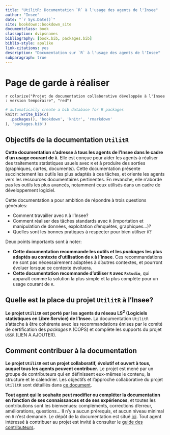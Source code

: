 ```yaml
--- 
title: "UtilitR: Documentation `R` à l'usage des agents de l'Insee"
author: "Insee"
date: "`r Sys.Date()`"
site: bookdown::bookdown_site
documentclass: book
classoption: dvipsnames
bibliography: [book.bib, packages.bib]
biblio-style: apalike
link-citations: yes
description: "Documentation sur `R` à l'usage des agents de l'Insee"
subparagraph: true
---
```



# Page de garde à réaliser

`r colorize("Projet de documentation collaborative développée à l'Insee : version temporaire", "red")`

```r
# automatically create a bib database for R packages
knitr::write_bib(c(
  .packages(), 'bookdown', 'knitr', 'rmarkdown'
), 'packages.bib')
```


## Objectifs de la documentation `UtilitR`

**Cette documentation s'adresse à tous les agents de l'Insee dans le cadre d'un usage courant de `R`.** Elle est conçue pour aider les agents à réaliser des traitements statistiques usuels avec `R` et à produire des sorties (graphiques, cartes, documents). Cette documentation présente succinctement les outils les plus adaptés à ces tâches, et oriente les agents vers les ressources documentaires pertinentes. En revanche, elle n'aborde pas les outils les plus avancés, notamment ceux utilisés dans un cadre de développement logiciel.

Cette documentation a pour ambition de répondre à trois questions générales:

* Comment travailler avec `R` à l'Insee?
* Comment réaliser des tâches standards avec `R` (importation et manipulation de données, exploitation d'enquêtes, graphiques...)?
* Quelles sont les bonnes pratiques à respecter pour bien utiliser `R`?

Deux points importants sont à noter:

* **Cette documentation recommande les outils et les *packages* les plus adaptés au contexte d'utilisation de `R` à l'Insee**. Ces recommandations ne sont pas nécessairement adaptées à d'autres contextes, et pourront évoluer lorsque ce contexte évoluera.
* **Cette documentation recommande d'utiliser `R` avec `Rstudio`**, qui apparaît comme la solution la plus simple et la plus complète pour un usage courant de `R`.

## Quelle est la place du projet `UtilitR` à l'Insee?

**Le projet `UtilitR` est porté par les agents du réseau LS<sup>2</sup> (Logiciels statistiques en Libre Service) de l'Insee.** La documentation `UtilitR` s'attache à être cohérente avec les recommandations émises par le comité de certification des _packages_ `R` (COPS) et complète les supports du projet `USSR` (LIEN A AJOUTER).

## Comment contribuer à la documentation

**Le projet `UtilitR` est un projet collaboratif, évolutif et ouvert à tous, auquel tous les agents peuvent contribuer.** Le projet est mené par un groupe de contributeurs qui en définissent eux-mêmes le contenu, la structure et le calendrier. Les objectifs et l'approche collaborative du projet `UtilitR` sont détaillés dans [ce document](LIEN VERS LE MANIFESTE).

**Tout agent qui le souhaite peut modifier ou compléter la documentation en fonction de ses connaissances et de ses expériences**, et toutes les contributions sont les bienvenues: compléments, corrections d'erreur, améliorations, questions... Il n'y a aucun prérequis, et aucun niveau minimal en `R` n'est demandé. Le dépôt de la documentation est situé [ici](https://gitlab.com/linogaliana/documentationR). Tout agent intéressé à contribuer au projet est invité à consulter le [guide des contributeurs](CONTRIBUTING.md). 
